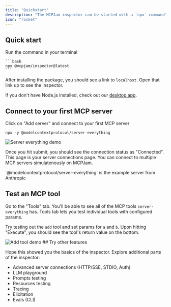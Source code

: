 ```yaml
---
title: "Quickstart"
description: "The MCPJam inspector can be started with a `npx` command"
icon: "rocket"
---
```


## Quick start

Run the command in your terminal

    ```bash
    npx @mcpjam/inspector@latest
    ```

After installing the package, you should see a link to `localhost`. Open that link up to see the inspector. 

If you don't have Node.js installed, check out our [desktop app](https://mcpjam.com). 

## Connect to your first MCP server 
Click on "Add server" and connect to your first MCP server

```
npx -y @modelcontextprotocol/server-everything
```
<Frame>
<img src="/images/everything-demo.png" alt="Server everything demo" />
</Frame>

Once you hit submit, you should see the connection status as "Connected". This page is your server connections page. You can connect to multiple MCP servers simulatenously on MCPJam.

<Info>
  `@modelcontextprotocol/server-everything` is the example server from Anthropic
</Info>

## Test an MCP tool

Go to the "Tools" tab. You'll be able to see all of the MCP tools `server-everything` has. Tools tab lets you test individual tools with configured params. 

Try testing out the `add` tool and set params for `a` and `b`. Upon hitting "Execute", you should see the tool's return value on the bottom. 

<Frame>
<img src="/images/tool-add.png" alt="Add tool demo" />
</Frame>
## Try other features 

Hope this showed you the basics of the inspector. Explore additional parts of the inspector: 

- Advanced server connections (HTTP/SSE, STDIO, Auth)
- LLM playground 
- Prompts testing
- Resources testing
- Tracing 
- Elicitation
- Evals (CLI)
